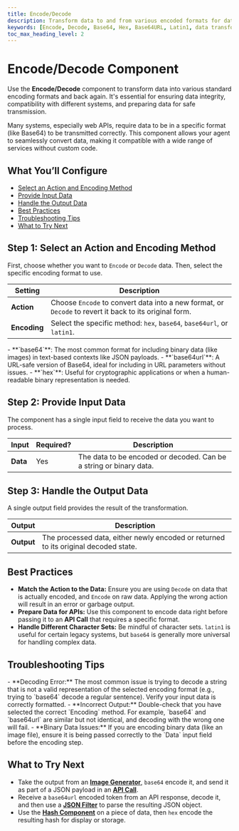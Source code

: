 ```yaml
---
title: Encode/Decode
description: Transform data to and from various encoded formats for data storage, communication, and web development.
keywords: [Encode, Decode, Base64, Hex, Base64URL, Latin1, data transformation, security]
toc_max_heading_level: 2
---
```


# Encode/Decode Component

Use the **Encode/Decode** component to transform data into various standard encoding formats and back again. It's essential for ensuring data integrity, compatibility with different systems, and preparing data for safe transmission.

<InfoCallout title="Why this matters">
Many systems, especially web APIs, require data to be in a specific format (like Base64) to be transmitted correctly. This component allows your agent to seamlessly convert data, making it compatible with a wide range of services without custom code.
</InfoCallout>

<Spacer size="md" />

## What You’ll Configure

- [Select an Action and Encoding Method](#step-1-select-an-action-and-encoding-method)
- [Provide Input Data](#step-2-provide-input-data)
- [Handle the Output Data](#step-3-handle-the-output-data)
- [Best Practices](#best-practices)
- [Troubleshooting Tips](#troubleshooting-tips)
- [What to Try Next](#what-to-try-next)

<Spacer size="md" />

## Step 1: Select an Action and Encoding Method

First, choose whether you want to `Encode` or `Decode` data. Then, select the specific encoding format to use.

| Setting   | Description                                                                 |
|-----------|-----------------------------------------------------------------------------|
| **Action**| Choose `Encode` to convert data into a new format, or `Decode` to revert it back to its original form. |
| **Encoding**| Select the specific method: `hex`, `base64`, `base64url`, or `latin1`.    |

<TipCallout title="Which Encoding Should I Use?">
- **`base64`**: The most common format for including binary data (like images) in text-based contexts like JSON payloads.
- **`base64url`**: A URL-safe version of Base64, ideal for including in URL parameters without issues.
- **`hex`**: Useful for cryptographic applications or when a human-readable binary representation is needed.
</TipCallout>

<Arcade src="https://demo.arcade.software/XtK3v1kwwcyRrVmGvT1R?embed&embed_mobile=tab&embed_desktop=inline&show_copy_link=true" title="Encode/Decode | SmythOS" />

<Spacer size="md" />

## Step 2: Provide Input Data

The component has a single input field to receive the data you want to process.

| Input   | Required?                   | Description                                                |
|---------|-----------------------------|------------------------------------------------------------|
| **Data**| <Badge type="required">Yes</Badge> | The data to be encoded or decoded. Can be a string or binary data. |

<Spacer size="md" />

## Step 3: Handle the Output Data

A single output field provides the result of the transformation.

| Output   | Description                                                     |
|----------|-----------------------------------------------------------------|
| **Output** | The processed data, either newly encoded or returned to its original decoded state. |

<Spacer size="md" />

## Best Practices

- **Match the Action to the Data:** Ensure you are using `Decode` on data that is actually encoded, and `Encode` on raw data. Applying the wrong action will result in an error or garbage output.
- **Prepare Data for APIs:** Use this component to encode data right before passing it to an **API Call** that requires a specific format.
- **Handle Different Character Sets:** Be mindful of character sets. `latin1` is useful for certain legacy systems, but `base64` is generally more universal for handling complex data.

<Spacer size="md" />

## Troubleshooting Tips

<InfoCallout title="If your transformation fails...">
- **Decoding Error:** The most common issue is trying to decode a string that is not a valid representation of the selected encoding format (e.g., trying to `base64` decode a regular sentence). Verify your input data is correctly formatted.
- **Incorrect Output:** Double-check that you have selected the correct `Encoding` method. For example, `base64` and `base64url` are similar but not identical, and decoding with the wrong one will fail.
- **Binary Data Issues:** If you are encoding binary data (like an image file), ensure it is being passed correctly to the `Data` input field before the encoding step.
</InfoCallout>

<Spacer size="md" />

## What to Try Next

- Take the output from an **[Image Generator](../base/image-generator)**, `base64` encode it, and send it as part of a JSON payload in an **[API Call](/docs/agent-studio/components/base/api-call)**.
- Receive a `base64url` encoded token from an API response, decode it, and then use a **[JSON Filter](../advanced/json-filter)** to parse the resulting JSON object.
- Use the **[Hash Component](./hash)** on a piece of data, then `hex` encode the resulting hash for display or storage.
